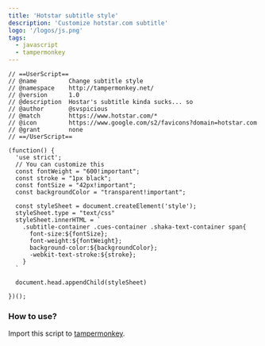 ```yaml
---
title: 'Hotstar subtitle style'
description: 'Customize hotstar.com subtitle'
logo: '/logos/js.png'
tags:
  - javascript
  - tampermonkey
---
```


```js{15-18}
// ==UserScript==
// @name         Change subtitle style
// @namespace    http://tampermonkey.net/
// @version      1.0
// @description  Hostar's subtitle kinda sucks... so
// @author       @svspicious
// @match        https://www.hotstar.com/*
// @icon         https://www.google.com/s2/favicons?domain=hotstar.com
// @grant        none
// ==/UserScript==

(function() {
  'use strict';
  // You can customize this
  const fontWeight = "600!important";
  const stroke = "1px black";
  const fontSize = "42px!important";
  const backgroundColor = "transparent!important";

  const styleSheet = document.createElement('style');
  styleSheet.type = "text/css"
  styleSheet.innerHTML = `
    .subtitle-container .cues-container .shaka-text-container span{
      font-size:${fontSize};
      font-weight:${fontWeight};
      background-color:${backgroundColor};
      -webkit-text-stroke:${stroke};
    }
  `

  document.head.appendChild(styleSheet)

})();
```

### How to use?

Import this script to [tampermonkey](https://www.tampermonkey.net/).